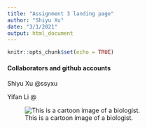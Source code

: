 ```yaml
---
title: "Assignment 3 landing page"
author: "Shiyu Xu"
date: "3/1/2021"
output: html_document
---
```


```r
knitr::opts_chunk$set(echo = TRUE)
```

#### Collaborators and github accounts
Shiyu Xu @ssyxu  
  
Yifan Li @

![This is a cartoon image of a biologist. ](https://lh3.googleusercontent.com/proxy/tTcgbQiUD7fqmfphQw_AxNy6LAAX4_6OL-rdBh-KgS7dH3gji7mLR7LVX-iHuCUjk9Es5YHAkx_GpG5RFCMTsC21RnCc1RW6j5QqX3k)